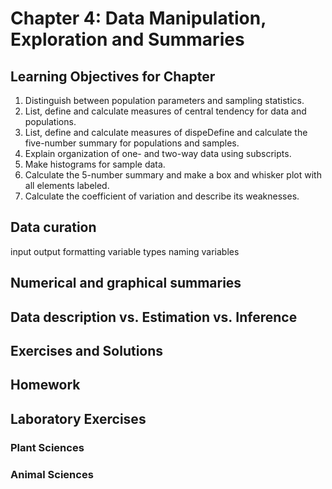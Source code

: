 # Chapter 4: Data Manipulation, Exploration and Summaries {#ch.data}

## Learning Objectives for Chapter

1. Distinguish between population parameters and sampling statistics.
1. List, define and calculate measures of central tendency for data and populations.
1. List, define and calculate measures of dispeDefine and calculate the five-number summary for populations and samples.
1. Explain organization of one- and two-way data using subscripts.
1. Make histograms for sample data.
1. Calculate the 5-number summary and make a box and whisker plot with all elements labeled.
1. Calculate the coefficient of variation and describe its weaknesses.


## Data curation

input
output
formatting
variable types
naming variables




## Numerical  and graphical summaries

## Data description vs. Estimation vs. Inference


## Exercises and Solutions

## Homework

## Laboratory Exercises

### Plant Sciences

### Animal Sciences


